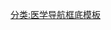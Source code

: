 {{Navbox with columns
|state = uncollapsed

|border=child
|fullwidth = true
|colstyle = text-align:center;background:#efefef; font-size:100%;

|col1style = text-align:center;background:#ccf;
|col1 = [[Template:医学导航|医学导航]]：[[遗传性代谢缺陷|遗传代谢缺陷]]

|col2style = text-align:center;background:white;
|col2 = [[Template:代谢|代谢]]、[[Template:三羧酸循环酶类与电子传递链|k]],[[Template:糖酵解酶类|c]]/[[Template:糖原代谢酶类|g]]/[[Template:血红素代谢中间产物|r]]/[[Template:戊糖磷酸途径酶类|p]]/[[Template:醣蛋白代謝酶|y]]/[[Template:蛋白聚糖代謝酶|i]],[[Template:脂代谢酶类|f]]/[[Template:磷脂代謝|h]]/[[Template:膽固醇與類固醇代謝酶|s]]/[[Template:脂蛋白代谢|l]]/[[Template:糖脂與鞘脂代謝酶|o]]/[[Template:類花生酸代謝酶|e]],[[Template:氨基酸代谢酶类|a]]/[[Template:尿素循环酶类|u]],[[Template:核苷酸代谢酶类|n]],[[Template:卟啉代谢酶类|m]]

|col3style = text-align:center;background:silver;
|col3 = [[Template:Disorders of TCA and ETC|k]],[[Template:先天性糖类代谢缺陷|cgrp]]/[[Template:Glycoprotein disorders|y]]/[[Template:Proteoglycan disorders|i]],[[Template:Fatty-acid metabolism disorders|f]]/[[Template:Phospholipid metabolism disorders|h]]/[[Template:Defects of cholesterol and steroid metabolism|s]]/[[Template:Lipid metabolism disorders|l]]/[[Template:Lipid storage disorders|o]]/[[Template:Eicosanoid metabolism disorders|e]],[[Template:Amino acid metabolic pathology|au]],[[Template:Inborn errors of purine-pyrimidine metabolism|n]],[[Template:Heme metabolism disorders|m]],[[Template:Eponymous medical signs for endocrinology, nutrition, and metabolism|人名体征]]

|col4style = text-align:center;background:#ccf;
|col4 = 药物([[ATC代码 (A16)|A16]]/[[Template:血脂调节剂|C10]])、中间产物([[Template:三羧酸循環|k]],[[Template:糖酵解|c]]/[[Template:糖原生成与糖原分解代谢中间产物|g]]/[[Template:果糖与半乳糖代谢中间产物|r]]/[[Template:戊糖磷酸途径中间产物|p]]/[[Template:糖蛋白类|y]]/[[Template:糖胺聚糖|i]],[[Template:脂肪酸代谢中间产物|f]]/[[Template:磷脂|h]]/[[Template:胆固醇与甾体中间产物|s]]/[[Template:鞘脂|o]]/[[Template:Eicosanoids|e]],[[Template:氨基酸代谢中间产物|a]]/[[Template:尿素循环|u]],[[Template:核苷酸代谢中间产物|n]],[[Template:血红素代谢中间产物|m]])

}}<noinclude>
[[分类:医学导航框底模板]]</noinclude>